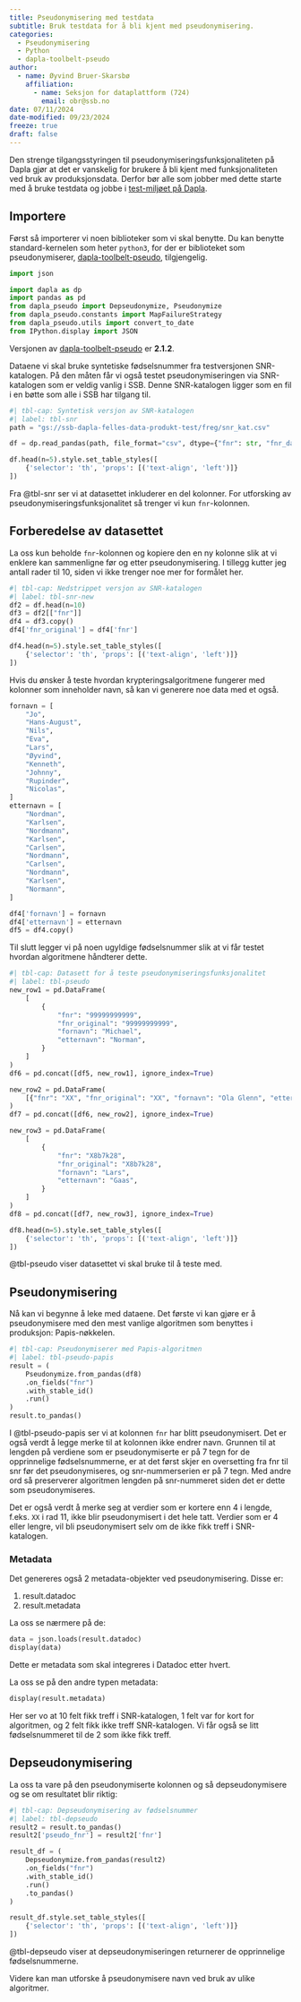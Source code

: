 ```yaml
---
title: Pseudonymisering med testdata
subtitle: Bruk testdata for å bli kjent med pseudonymisering.
categories:
  - Pseudonymisering
  - Python
  - dapla-toolbelt-pseudo
author:
  - name: Øyvind Bruer-Skarsbø
    affiliation:
      - name: Seksjon for dataplattform (724)
        email: obr@ssb.no
date: 07/11/2024
date-modified: 09/23/2024
freeze: true
draft: false
---
```


Den strenge tilgangsstyringen til pseudonymiseringsfunksjonaliteten på Dapla gjør at det er vanskelig for brukere å bli kjent med funksjonaliteten ved bruk av produksjonsdata. Derfor bør alle som jobber med dette starte med å bruke testdata og jobbe i [test-miljøet på Dapla](https://jupyter.dapla-staging.ssb.no/).

## Importere 



Først så importerer vi noen biblioteker som vi skal benytte. Du kan benytte standard-kernelen som heter `python3`, for der er biblioteket som pseudonymiserer, [dapla-toolbelt-pseudo](https://pypi.org/project/dapla-toolbelt-pseudo/), tilgjengelig.  

```python
import json

import dapla as dp
import pandas as pd
from dapla_pseudo import Depseudonymize, Pseudonymize
from dapla_pseudo.constants import MapFailureStrategy
from dapla_pseudo.utils import convert_to_date
from IPython.display import JSON
```

Versjonen av [dapla-toolbelt-pseudo](../../../statistikkere/dapla-toolbelt-pseudo.html) er **2.1.2**.

Dataene vi skal bruke syntetiske fødselsnummer fra testversjonen SNR-katalogen. På den måten får vi også testet pseudonymiseringen via SNR-katalogen som er veldig vanlig i SSB. Denne SNR-katalogen ligger som en fil i en bøtte som alle i SSB har tilgang til. 

```python
#| tbl-cap: Syntetisk versjon av SNR-katalogen
#| label: tbl-snr
path = "gs://ssb-dapla-felles-data-produkt-test/freg/snr_kat.csv"

df = dp.read_pandas(path, file_format="csv", dtype={"fnr": str, "fnr_date": str})

df.head(n=5).style.set_table_styles([
    {'selector': 'th', 'props': [('text-align', 'left')]}
])
```

Fra @tbl-snr ser vi at datasettet inkluderer en del kolonner. For utforsking av pseudonymiseringsfunksjonalitet så trenger vi kun `fnr`-kolonnen.

## Forberedelse av datasettet

La oss kun beholde `fnr`-kolonnen og kopiere den en ny kolonne slik at vi enklere kan sammenligne før og etter pseudonymisering. I tillegg kutter jeg antall rader til 10, siden vi ikke trenger noe mer for formålet her. 

```python
#| tbl-cap: Nedstrippet versjon av SNR-katalogen
#| label: tbl-snr-new
df2 = df.head(n=10)
df3 = df2[["fnr"]]
df4 = df3.copy()
df4['fnr_original'] = df4['fnr']

df4.head(n=5).style.set_table_styles([
    {'selector': 'th', 'props': [('text-align', 'left')]}
])
```

Hvis du ønsker å teste hvordan krypteringsalgoritmene fungerer med kolonner som inneholder navn, så kan vi generere noe data med et også.

```python
fornavn = [
    "Jo",
    "Hans-August",
    "Nils",
    "Eva",
    "Lars",
    "Øyvind",
    "Kenneth",
    "Johnny",
    "Rupinder",
    "Nicolas",
]
etternavn = [
    "Nordman",
    "Karlsen",
    "Nordmann",
    "Karlsen",
    "Carlsen",
    "Nordmann",
    "Carlsen",
    "Nordmann",
    "Karlsen",
    "Normann",
]

df4['fornavn'] = fornavn
df4['etternavn'] = etternavn
df5 = df4.copy()
```

Til slutt legger vi på noen ugyldige fødselsnummer slik at vi får testet hvordan algoritmene håndterer dette. 

```python
#| tbl-cap: Datasett for å teste pseudonymiseringsfunksjonalitet
#| label: tbl-pseudo
new_row1 = pd.DataFrame(
    [
        {
            "fnr": "99999999999",
            "fnr_original": "99999999999",
            "fornavn": "Michael",
            "etternavn": "Norman",
        }
    ]
)
df6 = pd.concat([df5, new_row1], ignore_index=True)

new_row2 = pd.DataFrame(
    [{"fnr": "XX", "fnr_original": "XX", "fornavn": "Ola Glenn", "etternavn": "Gåås"}]
)
df7 = pd.concat([df6, new_row2], ignore_index=True)

new_row3 = pd.DataFrame(
    [
        {
            "fnr": "X8b7k28",
            "fnr_original": "X8b7k28",
            "fornavn": "Lars",
            "etternavn": "Gaas",
        }
    ]
)
df8 = pd.concat([df7, new_row3], ignore_index=True)

df8.head(n=5).style.set_table_styles([
    {'selector': 'th', 'props': [('text-align', 'left')]}
])
```

@tbl-pseudo viser datasettet vi skal bruke til å teste med. 

## Pseudonymisering

Nå kan vi begynne å leke med dataene. Det første vi kan gjøre er å pseudonymisere med den mest vanlige algoritmen som benyttes i produksjon: Papis-nøkkelen.

```python
#| tbl-cap: Pseudonymiserer med Papis-algoritmen
#| label: tbl-pseudo-papis
result = (
    Pseudonymize.from_pandas(df8)
    .on_fields("fnr")
    .with_stable_id()
    .run()
)
result.to_pandas()
```

I @tbl-pseudo-papis ser vi at kolonnen `fnr` har blitt pseudonymisert. Det er også verdt å legge merke til at kolonnen ikke endrer navn. Grunnen til at lengden på verdiene som er pseudonymiserte er på 7 tegn for de opprinnelige fødselsnummerne, er at det først skjer en oversetting fra fnr til snr før det pseudonymiseres, og snr-nummerserien er på 7 tegn. Med andre ord så preserverer algoritmen lengden på snr-nummeret siden det er dette som pseudonymiseres. 

Det er også verdt å merke seg at verdier som er kortere enn 4 i lengde, f.eks. `XX` i rad 11, ikke blir pseudonymisert i det hele tatt. Verdier som er 4 eller lengre, vil bli pseudonymisert selv om de ikke fikk treff i SNR-katalogen. 

### Metadata

Det genereres også 2 metadata-objekter ved pseudonymisering. Disse er:

1. result.datadoc
2. result.metadata

La oss se nærmere på de:

```python
data = json.loads(result.datadoc)
display(data)
```

Dette er metadata som skal integreres i Datadoc etter hvert. 

La oss se på den andre typen metadata:

```python
display(result.metadata)
```

Her ser vo at 10 felt fikk treff i SNR-katalogen, 1 felt var for kort for algoritmen, og 2 felt fikk ikke treff SNR-katalogen. Vi får også se litt fødselsnummeret til de 2 som ikke fikk treff. 

## Depseudonymisering

La oss ta vare på den pseudonymiserte kolonnen og så depseudonymisere og se om resultatet blir riktig:

```python
#| tbl-cap: Depseudonymisering av fødselsnummer
#| label: tbl-depseudo
result2 = result.to_pandas()
result2['pseudo_fnr'] = result2['fnr']

result_df = (
    Depseudonymize.from_pandas(result2)         
    .on_fields("fnr")                              
    .with_stable_id()                              
    .run()                                         
    .to_pandas() 
)

result_df.style.set_table_styles([
    {'selector': 'th', 'props': [('text-align', 'left')]}
])
```

@tbl-depseudo viser at depseudonymiseringen returnerer de opprinnelige fødselsnummerne.

Videre kan man utforske å pseudonymisere navn ved bruk av ulike algoritmer. 
